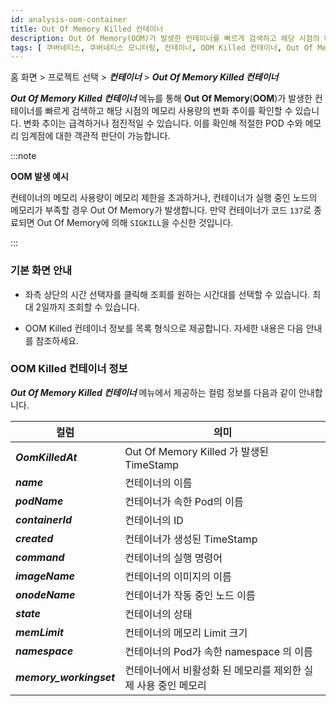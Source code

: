 ```yaml
---
id: analysis-oom-container
title: Out Of Memory Killed 컨테이너
description: Out Of Memory(OOM)가 발생한 컨테이너를 빠르게 검색하고 해당 시점의 메모리 사용량의 변화 추이를 확인할 수 있습니다.
tags: [ 쿠버네티스, 쿠버네티스 모니터링, 컨테이너, OOM Killed 컨테이너, Out Of Memory ]
---
```


홈 화면 > 프로젝트 선택 > ***컨테이너*** > ***Out Of Memory Killed 컨테이너***

***Out Of Memory Killed 컨테이너*** 메뉴를 통해 **Out Of Memory**(**OOM**)가 발생한 컨테이너를 빠르게 검색하고 해당 시점의 메모리 사용량의 변화 추이를 확인할 수 있습니다. 변화 추이는 급격하거나 점진적일 수 있습니다. 이를 확인해 적절한 POD 수와 메모리 임계점에 대한 객관적 판단이 가능합니다.

:::note 

**OOM 발생 예시**

컨테이너의 메모리 사용량이 메모리 제한을 초과하거나, 컨테이너가 실행 중인 노드의 메모리가 부족할 경우 Out Of Memory가 발생합니다. 만약 컨테이너가 코드 `137`로 종료되면 Out Of Memory에 의해 `SIGKILL`을 수신한 것입니다.

:::

### 기본 화면 안내 

<ImgLang img='whatap_kubernetes_analysis_oom_container_1.png' desc='Out Of Memory Killed 컨테이너' />

* 좌측 상단의 시간 선택자를 클릭해 조회를 원하는 시간대를 선택할 수 있습니다. 최대 2일까지 조회할 수 있습니다.

* OOM Killed 컨테이너 정보를 목록 형식으로 제공합니다. 자세한 내용은 다음 안내를 참조하세요.

### OOM Killed 컨테이너 정보 

***Out Of Memory Killed 컨테이너*** 메뉴에서 제공하는 컬럼 정보를 다음과 같이 안내합니다.

|컬럼|	의미|
|---|---|
|***OomKilledAt***|	Out Of Memory Killed 가 발생된 TimeStamp|
|***name***|	컨테이너의 이름|
|***podName***|	컨테이너가 속한 Pod의 이름|
|***containerId***|	컨테이너의 ID|
|***created***|	컨테이너가 생성된 TimeStamp|
|***command***|	컨테이너의 실행 명령어|
|***imageName***|	컨테이너의 이미지의 이름|
|***onodeName***|	컨테이너가 작동 중인 노드 이름|
|***state***|	컨테이너의 상태|
|***memLimit***|	컨테이너의 메모리 Limit 크기|
|***namespace***|	컨테이너의 Pod가 속한 namespace 의 이름|
|***memory_workingset***|	컨테이너에서 비활성화 된 메모리를 제외한 실제 사용 중인 메모리|